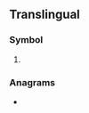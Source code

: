 {{also|bg|Bg.|.bg}}

==Translingual==

===Symbol===
{{mul-symbol}}

# {{ISO 3166|1|2|Bulgaria}}
#: {{syn|mul|BGR|qq1={{w|ISO 3166-1 alpha-3|alpha-3}}}}

===Anagrams===
* {{l|mul|GB}}